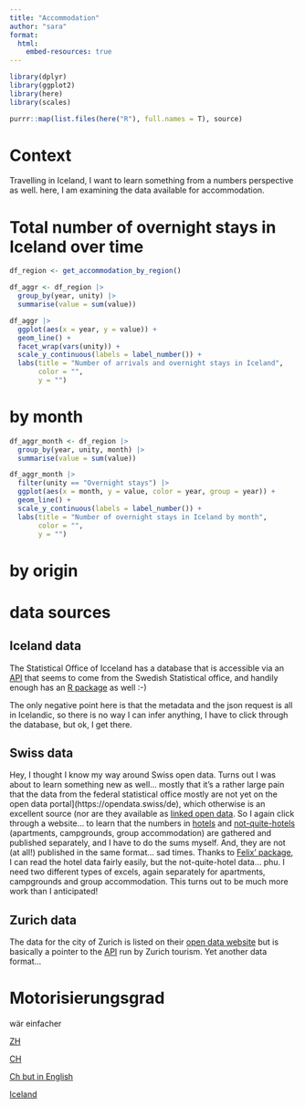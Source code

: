 ```yaml
---
title: "Accommodation"
author: "sara"
format: 
  html:
    embed-resources: true
---
```


```r
library(dplyr)
library(ggplot2)
library(here)
library(scales)

purrr::map(list.files(here("R"), full.names = T), source)
```

# Context

Travelling in Iceland, I want to learn something from a numbers perspective as well. here, I am examining the data available for accommodation.

# Total number of overnight stays in Iceland over time

```r
df_region <- get_accommodation_by_region()

df_aggr <- df_region |> 
  group_by(year, unity) |> 
  summarise(value = sum(value))
```

```r
df_aggr |> 
  ggplot(aes(x = year, y = value)) +
  geom_line() +
  facet_wrap(vars(unity)) +
  scale_y_continuous(labels = label_number()) +
  labs(title = "Number of arrivals and overnight stays in Iceland",
       color = "",
       y = "")
```


# by month

```r
df_aggr_month <- df_region |> 
  group_by(year, unity, month) |> 
  summarise(value = sum(value))
```

```r
df_aggr_month |> 
  filter(unity == "Overnight stays") |> 
  ggplot(aes(x = month, y = value, color = year, group = year)) +
  geom_line() +
  scale_y_continuous(labels = label_number()) +
  labs(title = "Number of overnight stays in Iceland by month",
       color = "",
       y = "")
```

# by origin

# data sources

## Iceland data

The Statistical Office of Icceland has a database that is accessible via an [API](https://www.scb.se/api_en/) that seems to come from the Swedish Statistical office, and handily enough has an [R package](https://github.com/rOpenGov/pxweb) as well :-) 

The only negative point here is that the metadata and the json request is all in Icelandic, so there is no way I can infer anything, I have to click through the database, but ok, I get there.

## Swiss data

Hey, I thought I know my way around Swiss open data. Turns out I was about to learn something new as well... mostly that it's a rather large pain that the data from the federal statistical office mostly are not yet on the open data portal](https://opendata.swiss/de), which otherwise is an excellent source (nor are they available as [linked open data](https://lindas.admin.ch/). So I again click through a website... to learn that the numbers in [hotels](https://www.bfs.admin.ch/bfs/en/home/statistics/tourism/surveys/hesta.html) and [not-quite-hotels](https://www.bfs.admin.ch/bfs/en/home/statistics/tourism/tourist-accommodation/supplementary-accommodation.html) (apartments, campgrounds, group accommodation) are gathered and published separately, and I have to do the sums myself. And, they are not (at all!) published in the same format... sad times. Thanks to [Felix' package](https://felixluginbuhl.com/BFS/), I can read the hotel data fairly easily, but the not-quite-hotel data... phu. I need two different types of excels, again separately for apartments, campgrounds and group accommodation. This turns out to be much more work than I anticipated!

## Zurich data

The data for the city of Zurich is listed on their [open data website](https://data.stadt-zuerich.ch/dataset/zt_unterkunft) but is basically a pointer to the [API](https://zt.zuerich.com/en/open-data/v2) run by Zurich tourism. Yet another data format...

# Motorisierungsgrad

wär einfacher

[ZH](https://opendata.swiss/de/dataset/motorisierungsgrad-nach-rechtsform-stadtquartier-und-jahr-seit-2002)

[CH](https://www.bfs.admin.ch/asset/de/je-d-11.03.02.01.02)

[Ch but in English](https://www.bfs.admin.ch/bfs/de/home/statistiken/kataloge-datenbanken.assetdetail.30148893.html)

[Iceland](https://px.hagstofa.is/pxen/pxweb/en/Umhverfi/Umhverfi__5_samgongur__3_okutaekiogvegir/SAM03101.px/)

